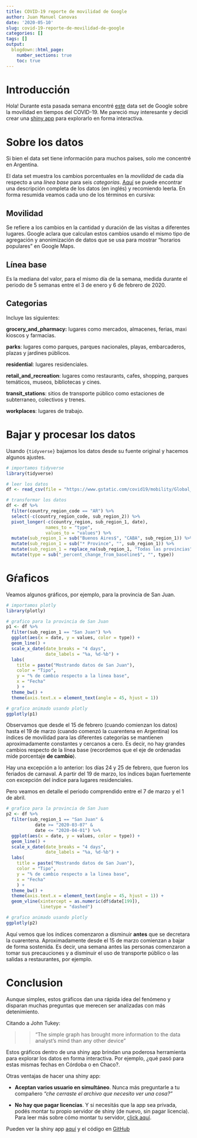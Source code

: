 ```yaml
---
title: COVID-19 reporte de movilidad de Google
author: Juan Manuel Canovas
date: '2020-05-10'
slug: covid-19-reporte-de-movilidad-de-google
categories: []
tags: []
output:
  blogdown::html_page:
    number_sections: true
    toc: true
---
```


# Introducción  

Hola! Durante esta pasada semana encontré [este](https://www.google.com/covid19/mobility/) data set de Google sobre la movilidad en tiempos del COVID-19. Me pareció muy interesante y decidí crear una [shiny app](https://canovasjm.shinyapps.io/covid-19-argentina/) para explorarlo en forma interactiva.   


# Sobre los datos   

Si bien el data set tiene información para muchos países, solo me concentré en Argentina.   

El data set muestra los cambios porcentuales en la _movilidad_ de cada día respecto a una _línea base_ para seis _categorías_. [Aquí](https://www.google.com/covid19/mobility/data_documentation.html?hl=en) se puede encontrar una descripción completa de los datos (en inglés) y recomiendo leerla. En forma resumida veamos cada uno de los términos en cursiva:   

## Movilidad   

Se refiere a los cambios en la cantidad y duración de las visitas a diferentes lugares. Google aclara que calculan estos cambios usando el mismo tipo de agregación y anonimización de datos que se usa para mostrar "horarios populares" en Google Maps.      

## Línea base   

Es la mediana del valor, para el mismo día de la semana, medida durante el periodo de 5 semanas entre el 3 de enero y 6 de febrero de 2020.   

## Categorias   

Incluye las siguientes:   

**grocery_and_pharmacy:** lugares como mercados, almacenes, ferias, maxi kioscos y farmacias.   

**parks**: lugares como parques, parques nacionales, playas, embarcaderos, plazas y jardines públicos.   

**residential**: lugares residenciales.   

**retail_and_recreation**: lugares como restaurants, cafes, shopping, parques temáticos, museos, bibliotecas y cines.    

**transit_stations**: sitios de transporte público como estaciones de subterraneo, colectivos y trenes.    

**workplaces**: lugares de trabajo.   



# Bajar y procesar los datos   

Usando `{tidyverse}` bajamos los datos desde su fuente original y hacemos algunos ajustes.    

```r
# importamos tidyverse
library(tidyverse)

# leer los datos 
df <- read_csv(file = "https://www.gstatic.com/covid19/mobility/Global_Mobility_Report.csv?cachebust=722f3143b586a83f")

# transformar los datos
df <- df %>% 
  filter(country_region_code == "AR") %>% 
  select(-c(country_region_code, sub_region_2)) %>% 
  pivot_longer(-c(country_region, sub_region_1, date), 
               names_to = "type", 
               values_to = "values") %>% 
  mutate(sub_region_1 = sub("Buenos Aires$", "CABA", sub_region_1)) %>% 
  mutate(sub_region_1 = sub("* Province", "", sub_region_1)) %>%
  mutate(sub_region_1 = replace_na(sub_region_1, "Todas las provincias")) %>% 
  mutate(type = sub("_percent_change_from_baseline$", "", type))
```

# Gŕaficos   

Veamos algunos gráficos, por ejemplo, para la provincia de San Juan.    

```r
# importamos plotly
library(plotly)

# grafico para la provincia de San Juan
p1 <- df %>% 
  filter(sub_region_1 == "San Juan") %>% 
  ggplot(aes(x = date, y = values, color = type)) +
  geom_line() +
  scale_x_date(date_breaks = "4 days", 
               date_labels = "%a, %d-%b") +
  labs(
    title = paste("Mostrando datos de San Juan"),
    color = "Tipo",
    y = "% de cambio respecto a la linea base",
    x = "Fecha"
    ) +
  theme_bw() +
  theme(axis.text.x = element_text(angle = 45, hjust = 1))

# grafico animado usando plotly
ggplotly(p1)
```

Observamos que desde el 15 de febrero (cuando comienzan los datos) hasta el 19 de marzo (cuando comenzó la cuarentena en Argentina) los índices de movilidad para las diferentes categorías se mantienen aproximadamente constantes y cercanos a cero. Es decir, no hay grandes cambios respecto de la línea base (recordemos que el eje de ordenadas mide porcentaje **de cambio**).    

Hay una excepción a lo anterior: los días 24 y 25 de febrero, que fueron los feriados de carnaval. A partir del 19 de marzo, los índices bajan fuertemente con excepción del índice para lugares residenciales.         

Pero veamos en detalle el periodo comprendido entre el 7 de marzo y el 1 de abril.  

```r
# grafico para la provincia de San Juan
p2 <- df %>% 
  filter(sub_region_1 == "San Juan" & 
           date >= "2020-03-07" & 
           date <= "2020-04-01") %>% 
  ggplot(aes(x = date, y = values, color = type)) +
  geom_line() +
  scale_x_date(date_breaks = "4 days", 
               date_labels = "%a, %d-%b") +
  labs(
    title = paste("Mostrando datos de San Juan"),
    color = "Tipo",
    y = "% de cambio respecto a la linea base",
    x = "Fecha"
    ) +
  theme_bw() +
  theme(axis.text.x = element_text(angle = 45, hjust = 1)) +
  geom_vline(xintercept = as.numeric(df$date[199]),
             linetype = "dashed")

# grafico animado usando plotly
ggplotly(p2)
```

Aquí vemos que los índices comenzaron a disminuir **antes** que se decretara la cuarentena. Aproximadamente desde el 15 de marzo comienzan a bajar de forma sostenida. Es decir, una semana antes las personas comenzaron a tomar sus precauciones y a disminuir el uso de transporte público o las salidas a restaurantes, por ejemplo.   


# Conclusion   

Aunque simples, estos gráficos dan una rápida idea del fenómeno y disparan muchas preguntas que merecen ser analizadas con más detenimiento.   

Citando a John Tukey:

>> "The simple graph has brought more information to the data analyst's mind than any other device"

Estos gráficos dentro de una shiny app brindan una poderosa herramienta para explorar los datos en forma interactiva. Por ejemplo, ¿qué pasó para estas mismas fechas en Córdoba o en Chaco?. 

Otras ventajas de hacer una shiny app: 

* **Aceptan varios usuario en simultáneo**. Nunca más preguntarle a tu compañero _"che cerraste el archivo que necesito ver una cosa?"_    

* **No hay que pagar licencias**. Y si necesitás que la app sea privada, podés montar tu propio servidor de shiny (de nuevo, sin pagar licencia). Para leer más sobre cómo montar tu servidor, [click aquí](https://canovasjm.netlify.app/2020/01/08/deploy-you-own-shiny-server-on-azure/).    

Pueden ver la shiny app [aquí](https://canovasjm.shinyapps.io/covid-19-argentina/) y el código en [GitHub](https://github.com/canovasjm/covid-19)   




